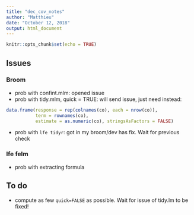 ```yaml
---
title: "dec_cov_notes"
author: "Matthieu"
date: "October 12, 2018"
output: html_document
---
```


```r
knitr::opts_chunk$set(echo = TRUE)
```

## Issues


### Broom

* prob with confint.mlm: opened issue
* prob with tidy.mlm, quick = TRUE: will send issue, just need instead:

```r
data.frame(response = rep(colnames(co), each = nrow(co)),
           term = rownames(co), 
           estimate = as.numeric(co), stringsAsFactors = FALSE) 

```

* prob with `lfe tidyr`: got in my broom/dev has fix. Wait for previous check

### lfe felm

* prob with extracting formula

## To do

* compute as few `quick=FALSE` as possible. Wait for issue of tidy.lm to be fixed!
